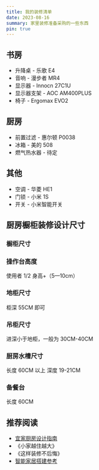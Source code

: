 ```yaml
---
title: 我的装修清单
date: 2023-08-16
summary: 家里装修准备采购的一些东西
pin: true
---
```


## 书房

- 升降桌 - 乐歌 E4
- 音响 - 漫步者 MR4
- 显示器 - Innocn 27C1U
- 显示器支架 - AOC AM400PLUS
- 椅子 - Ergomax EVO2

## 厨房

- 前置过滤 - 惠尔顿 P0038
- 冰箱 - 美的 508
- 燃气热水器 - 待定

## 其他

- 空调 - 华菱 HE1
- 门锁 - 小米 1S
- 开关 - 小米智能开关

## 厨房橱柜装修设计尺寸

### 橱柜尺寸

### 操作台高度

使用者 1/2 身高+（5—10cm）

### 地柜尺寸

柜深 55CM 即可

### 吊柜尺寸

进深小于地柜，一般为 30CM-40CM

### 厨房水槽尺寸

长度 60CM 以上
深度 19-21CM

### 备餐台

长度 60CM

## 推荐阅读

- [宜家厨房设计指南](https://www.ikea.com/ca/en/files/pdf/d6/cb/d6cb87ce/fy21_apr_your_new_ikea_kitchen_planning_guide_en.pdf)
- 《小家越住越大》
- 《这样装修不后悔》
- [智能家居搭建参考](https://www.kdocs.cn/l/cgBE7SmUhFdb)
